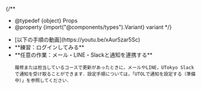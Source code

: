 
{/**
  * @typedef {object} Props
  * @property {import("@components/types").Variant} variant
  */}

<ul class="procedure">
  <If cond={props.variant === "oc"}>
    <li>[以下の手順の動画](https://youtu.be/xAur5zar5Sc)</li>
  </If>
  <li>
    **練習：ログインしてみる**
    <Login blockLink={props.variant === "individual"} support={props.variant === "oc"} />
  </li>
  <li>
    **任意の作業：メール・LINE・Slackと通知を連携する**
    
    履修または担当しているコースで更新があったときに，メールやLINE，UTokyo Slackで通知を受け取ることができます．設定手順については，「UTOLで通知を設定する（準備中）」を参照してください．
  </li>
</ul>
